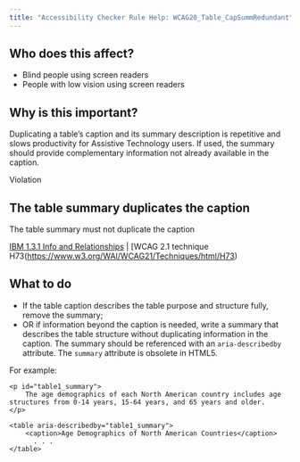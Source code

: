 ```yaml
---
title: "Accessibility Checker Rule Help: WCAG20_Table_CapSummRedundant"
---
```


<div className="toolHelp">
<Row>
<Column colLg={5} colMd={3} colSm={4} className="toolLeft">

## Who does this affect?

* Blind people using screen readers
* People with low vision using screen readers

## Why is this important?

Duplicating a table’s caption and its summary description is repetitive and slows productivity for Assistive Technology users. If used, the summary should provide complementary information not already available in the caption.

</Column>
<Column colLg={11} colMd={5} colSm={4} className="toolMain">

<div id="locLevel" className="level-violation">Violation</div>

## The table summary duplicates the caption
The table summary must not duplicate the caption

[IBM 1.3.1 Info and Relationships](https://www.ibm.com/able/guidelines/ci162/info_and_relationships.html) | [WCAG 2.1 technique H73(https://www.w3.org/WAI/WCAG21/Techniques/html/H73)

<div id="locSnippet"></div>

## What to do

  * If the table caption describes the table purpose and structure fully, remove the summary;
  * OR if information beyond the caption is needed, write a summary that describes the table structure without duplicating information in the caption. The summary should be referenced with an `aria-describedby` attribute.  The `summary` attribute is obsolete in HTML5.

  For example:

```
<p id="table1_summary">
    The age demographics of each North American country includes age structures from 0-14 years, 15-64 years, and 65 years and older.
</p>

<table aria-describedby="table1_summary">
    <caption>Age Demographics of North American Countries</caption>
      . . .
</table>
```

</Column>
</Row>
</div>
